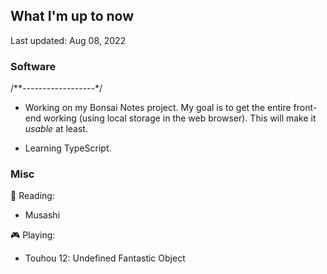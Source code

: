 ## What I'm up to now

<span class="text-sm italic">Last updated: Aug 08, 2022</span>

### Software

<div class="w-fit mb-4 p-1 px-3 rounded-lg bg-gray-800 text-orange-400 text-sm font-mono tracking-widest">
  /**------------------*/
</div>

- Working on my Bonsai Notes project. My goal is to get the entire front-end working (using local storage in the web browser). This will make it _usable_ at least.

- Learning TypeScript.

### Misc

📖 Reading:

- Musashi

🎮 Playing:

- Touhou 12: Undefined Fantastic Object
